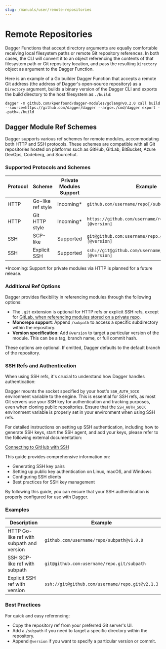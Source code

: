 ```yaml
---
slug: /manuals/user/remote-repositories
---
```


# Remote Repositories

Dagger Functions that accept directory arguments are equally comfortable receiving local filesystem paths or remote Git repository references. In both cases, the CLI will convert it to an object referencing the contents of that filesystem path or Git repository location, and pass the resulting `Directory` object as argument to the Dagger Function.

Here is an example of a Go builder Dagger Function that accepts a remote Git address (the address of Dagger's open-source repository) as a `Directory` argument, builds a binary version of the Dagger CLI and exports the build directory to the host filesystem as `./build`:

```shell
dagger -m github.com/kpenfound/dagger-modules/golang@v0.2.0 call build --source=https://github.com/dagger/dagger --args=./cmd/dagger export --path=./build
```

## Dagger Module Ref Schemes

Dagger supports various ref schemes for remote modules, accommodating both HTTP and SSH protocols. These schemes are compatible with all Git repositories hosted on platforms such as GitHub, GitLab, BitBucket, Azure DevOps, Codeberg, and Sourcehut.

### Supported Protocols and Schemes

| Protocol | Scheme            | Private Modules Support | Example                                      |
|----------|-------------------|-------------------------|----------------------------------------------|
| HTTP     | Go-like ref style | Incoming*               | `github.com/username/repo[/subdir][@version]`  |
| HTTP     | Git HTTP style    | Incoming*               | `https://github.com/username/repo.git[/subdir][@version]` |
| SSH      | SCP-like          | Supported               | `git@github.com:username/repo.git[/subdir][@version]`     |
| SSH      | Explicit SSH      | Supported               | `ssh://git@github.com/username/repo.git[/subdir][@version]` |

*Incoming: Support for private modules via HTTP is planned for a future release.

### Additional Ref Options

Dagger provides flexibility in referencing modules through the following options:

- The `.git` extension is optional for HTTP refs or explicit SSH refs, except for [GitLab, when referencing modules stored on a private repo](https://gitlab.com/gitlab-org/gitlab-foss/-/blob/master/lib/gitlab/middleware/go.rb#L229-237).
- **Monorepo support**: Append `/subpath` to access a specific subdirectory within the repository.
- **Version specification**: Add `@version` to target a particular version of the module. This can be a tag, branch name, or full commit hash.

These options are optional. If omitted, Dagger defaults to the default branch of the repository.

### SSH Refs and Authentication

When using SSH refs, it's crucial to understand how Dagger handles authentication:

Dagger mounts the socket specified by your host's `SSH_AUTH_SOCK` environment variable to the engine. This is essential for SSH refs, as most Git servers use your SSH key for authentication and tracking purposes, even when cloning public repositories. Ensure that the `SSH_AUTH_SOCK` environment variable is properly set in your environment when using SSH refs.

For detailed instructions on setting up SSH authentication, including how to generate SSH keys, start the SSH agent, and add your keys, please refer to the following external documentation:

[Connecting to GitHub with SSH](https://docs.github.com/en/authentication/connecting-to-github-with-ssh)

This guide provides comprehensive information on:

- Generating SSH key pairs
- Setting up public key authentication on Linux, macOS, and Windows
- Configuring SSH clients
- Best practices for SSH key management

By following this guide, you can ensure that your SSH authentication is properly configured for use with Dagger.

### Examples

| Description                               | Example                                      |
|-------------------------------------------|----------------------------------------------|
| HTTP Go-like ref with subpath and version | `github.com/username/repo/subpath@v1.0.0`    |
| SSH SCP-like ref with subpath             | `git@github.com:username/repo.git/subpath`   |
| Explicit SSH ref with version             | `ssh://git@github.com/username/repo.git@v2.1.3` |

### Best Practices

For quick and easy referencing:
- Copy the repository ref from your preferred Git server's UI.
- Add a `/subpath` if you need to target a specific directory within the repository.
- Append `@version` if you want to specify a particular version or commit.
